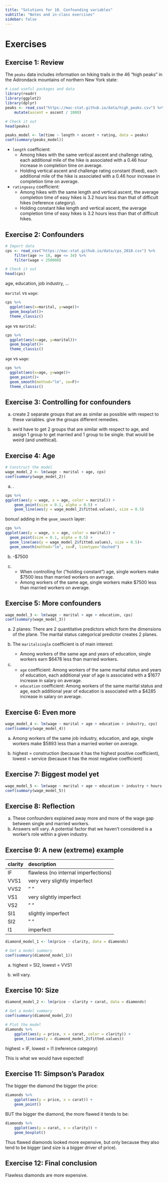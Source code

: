 ```yaml
---
title: "Solutions for 10. Confounding variables"
subtitle: "Notes and in-class exercises"
sidebar: false
---
```





# Exercises

## Exercise 1: Review

The `peaks` data includes information on hiking trails in the 46 "high peaks" in the Adirondack mountains of northern New York state:


```r
# Load useful packages and data
library(readr)
library(ggplot2)
library(dplyr)
peaks <- read_csv("https://mac-stat.github.io/data/high_peaks.csv") %>%
    mutate(ascent = ascent / 1000)

# Check it out 
head(peaks)
```


```r
peaks_model <- lm(time ~ length + ascent + rating, data = peaks)
coef(summary(peaks_model))
```

- `length` coefficient:
    - Among hikes with the same vertical ascent and challenge rating, each additional mile of the hike is associated with a 0.46 hour increase in completion time on average.
    - Holding vertical ascent and challenge rating constant (fixed), each additional mile of the hike is associated with a 0.46 hour increase in completion time on average.

- `ratingeasy` coefficient:
    - Among hikes with the same length and vertical ascent, the average completion time of easy hikes is 3.2 hours less than that of difficult hikes (reference category).
    - Holding constant hike length and vertical ascent, the average completion time of easy hikes is 3.2 hours less than that of difficult hikes.




## Exercise 2: Confounders

```r
# Import data
cps <- read_csv("https://mac-stat.github.io/data/cps_2018.csv") %>% 
    filter(age >= 18, age <= 34) %>% 
    filter(wage < 250000)

# Check it out
head(cps)
```

age, education, job industry, ...

`marital` vs `wage`:

```r
cps %>%
  ggplot(aes(x=marital, y=wage))+
  geom_boxplot()+
  theme_classic()
```

`age` vs `marital`:

```r
cps %>%
  ggplot(aes(x=age, y=marital))+
  geom_boxplot()+
  theme_classic()
```

`age` vs `wage`:

```r
cps %>%
  ggplot(aes(x=age, y=wage))+
  geom_point()+
  geom_smooth(method="lm", se=F)+
  theme_classic()
```


## Exercise 3: Controlling for confounders

a. create 2 separate groups that are as similar as possible with respect to these variables. give the groups different remedies.

b. we'd have to get 2 groups that are similar with respect to age, and assign 1 group to get married and 1 group to be single. that would be weird (and unethical).



## Exercise 4: Age

```r
# Construct the model
wage_model_2 <- lm(wage ~ marital + age, cps)
coef(summary(wage_model_2))
```

a. .

```r
cps %>%
ggplot(aes(y = wage, x = age, color = marital)) +
    geom_point(size = 0.1, alpha = 0.5) +
    geom_line(aes(y = wage_model_2$fitted.values), size = 0.5)
```    

bonus! adding in the `geom_smooth` layer:

```r
cps %>%
ggplot(aes(y = wage, x = age, color = marital)) +
  geom_point(size = 0.1, alpha = 0.5) +
  geom_line(aes(y = wage_model_2$fitted.values), size = 0.5)+
  geom_smooth(method="lm", se=F, linetype="dashed")
```


b. -$7500


c. 
    - When controlling for ("holding constant") age, single workers make $7500 less than married workers on average.
    - Among workers of the same age, single workers make $7500 less than married workers on average.
    

    
    



## Exercise 5: More confounders

```r
wage_model_3 <- lm(wage ~ marital + age + education, cps)
coef(summary(wage_model_3))
```

a. 2 planes: There are 2 quantitative predictors which form the dimensions of the plane. The marital status categorical predictor creates 2 planes.

b. The `maritalsingle` coefficient is of main interest:
    - Among workers of the same age and years of education, single workers earn $6478 less than married workers.

c.
    - `age` coefficient: Among workers of the same marital status and years of education, each additional year of age is associated with a $1677 increase in salary on average.
    - `education` coefficient: Among workers of the same marital status and age, each additional year of education is associated with a $4285 increase in salary on average.





## Exercise 6: Even more

```r
wage_model_4 <- lm(wage ~ marital + age + education + industry, cps)
coef(summary(wage_model_4))
```

a. Among workers of the same job industry, education, and age, single workers make $5893 less than a married worker on average.

b. highest = construction (because it has the highest positive coefficient), lowest = service (because it has the most negative coefficient)





## Exercise 7: Biggest model yet

```r
wage_model_5 <- lm(wage ~ marital + age + education + industry + hours + health, cps)
coef(summary(wage_model_5))
```





## Exercise 8: Reflection

a. These confounders explained away more and more of the wage gap between single and married workers.
b. Answers will vary. A potential factor that we haven't considered is a worker's role within a given industry.













## Exercise 9: A new (extreme) example

clarity  description
-------- ------------------------------------------------
IF       flawless (no internal imperfections) 
VVS1     very very slightly imperfect
VVS2     " "
VS1      very slightly imperfect
VS2      " "
SI1      slightly imperfect
SI2      " "
I1       imperfect

```r
diamond_model_1 <- lm(price ~ clarity, data = diamonds)

# Get a model summary
coef(summary(diamond_model_1))
```

a. highest = SI2, lowest = VVS1

b. will vary.
    
    





## Exercise 10: Size

```r
diamond_model_2 <- lm(price ~ clarity + carat, data = diamonds)

# Get a model summary
coef(summary(diamond_model_2))

# Plot the model
diamonds %>% 
    ggplot(aes(y = price, x = carat, color = clarity)) + 
    geom_line(aes(y = diamond_model_2$fitted.values))
```

highest = IF, lowest = I1 (reference category)

This is what we would have expected!








## Exercise 11: Simpson's Paradox

The bigger the diamond the bigger the price:

```r
diamonds %>% 
    ggplot(aes(y = price, x = carat)) + 
    geom_point()
```


BUT the bigger the diamond, the more flawed it tends to be:

```r
diamonds %>% 
    ggplot(aes(y = carat, x = clarity)) + 
    geom_boxplot()
```


Thus flawed diamonds looked more expensive, but only because they also tend to be bigger (and size is a bigger driver of price).




## Exercise 12: Final conclusion

Flawless diamonds are more expensive.
    


